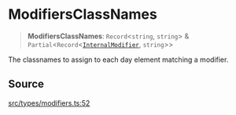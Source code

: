 # ModifiersClassNames

<a id="undefined" name="undefined"></a>

> **ModifiersClassNames**: `Record`\<`string`, `string`\> & `Partial`\<`Record`\<[`InternalModifier`](/docs/api/next/type-aliases/InternalModifier.md), `string`\>\>

The classnames to assign to each day element matching a modifier.

## Source

[src/types/modifiers.ts:52](https://github.com/gpbl/react-day-picker/blob/next/src/types/modifiers.ts#L52)

